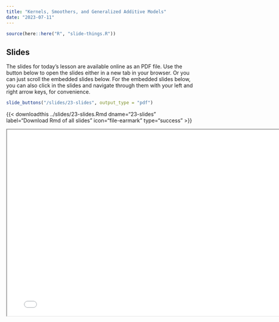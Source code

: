 ```yaml
---
title: "Kernels, Smoothers, and Generalized Additive Models"
date: "2023-07-11"
---
```


```r
source(here::here("R", "slide-things.R"))
```

## Slides

The slides for today's lesson are available online as an PDF file. Use the 
button below to open the slides either in a new tab in your browser. Or you can
just scroll the embedded slides below. For the embedded slides below, you can 
also click in the slides and navigate through them with your left and right 
arrow keys, for convenience.

```r
slide_buttons("/slides/23-slides", output_type = "pdf")
```
{{\< downloadthis ../slides/23-slides.Rmd
dname="23-slides" label="Download Rmd of all slides" icon="file-earmark"
type="success" \>}}

```{=html}
<iframe width="780" height="500" src="/slides/23-slides.pdf" title="Lecture 1"></iframe>
```
